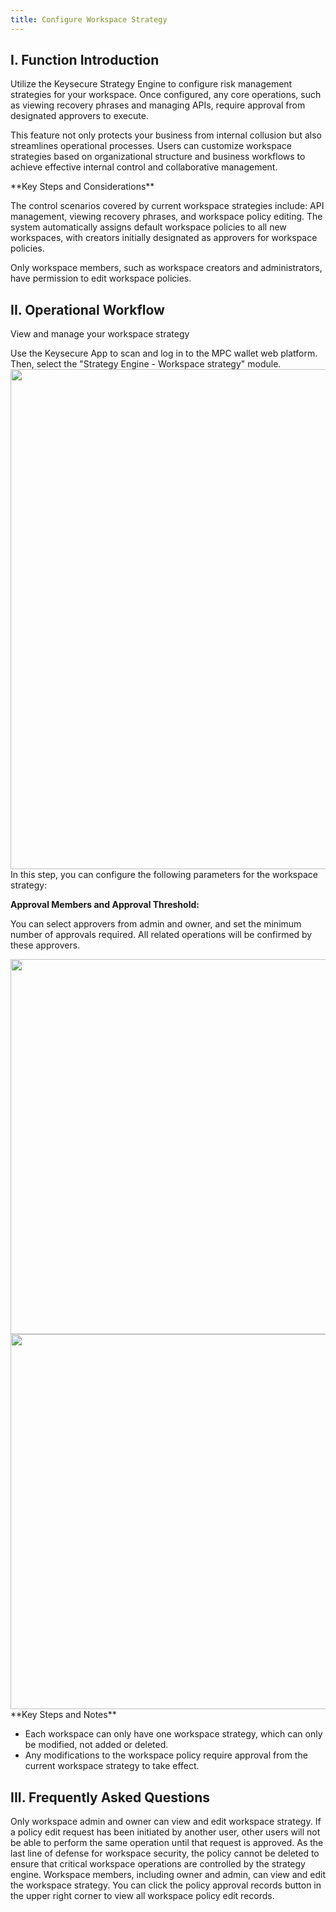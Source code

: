 ```yaml
---
title: Configure Workspace Strategy
---
```



##  I. Function Introduction

Utilize the Keysecure  Strategy Engine to configure risk management strategies for your workspace. Once configured, any core operations, such as viewing recovery phrases and managing APIs, require approval from designated approvers to execute.

This feature not only protects your business from internal collusion but also streamlines operational processes. Users can customize workspace strategies based on organizational structure and business workflows to achieve effective internal control and collaborative management.

<Warning>
**Key Steps and Considerations**

The control scenarios covered by current workspace strategies include: API management, viewing recovery phrases, and workspace policy editing. The system automatically assigns default workspace policies to all new workspaces, with creators initially designated as approvers for workspace policies.

Only workspace members, such as workspace creators and administrators, have permission to edit workspace policies.
</Warning>


## II. Operational Workflow
View and manage your workspace strategy


<Steps>
<Step title="Login and access the strategy engine.">
Use the Keysecure App to scan and log in to the MPC wallet web platform. Then, select the "Strategy Engine - Workspace strategy" module.

<div className="w-full flex items-center justify-center">
<img src="/images/user-guide/截屏2025-07-02 14.52.34.png" width="800"/>
</div>

</Step>

<Step title="Modify Strategy">
In this step, you can configure the following parameters for the workspace strategy:


**Approval Members and Approval Threshold:**

You can select approvers from admin and owner, and set the minimum number of approvals required. All related operations will be confirmed by these approvers.

<div className="w-full flex items-center justify-center">
    <CardGroup cols={2}>
        <img src="/images/user-guide/截屏2025-07-03 15.13.11.png" width="600"/>
      <img src="/images/user-guide/workspace_strategy3en.png" width="600"/>
        </CardGroup>
</div>


<Warning>
**Key Steps and Notes**

- Each workspace can only have one workspace strategy, which can only be modified, not added or deleted.
- Any modifications to the workspace policy require approval from the current workspace strategy to take effect.


</Warning>

</Step>

</Steps>



##  III. Frequently Asked Questions

<Accordion title="Why can't I edit the workspace strategy?">
Only workspace admin and owner can view and edit workspace strategy. If a policy edit request has been initiated by another user, other users will not be able to perform the same operation until that request is approved.
</Accordion>

<Accordion title="Why can't I delete the workspace strategy?">
As the last line of defense for workspace security, the policy cannot be deleted to ensure that critical workspace operations are controlled by the strategy engine.
</Accordion>

<Accordion title="How can I get management permissions for the workspace strategy?">
Workspace members, including owner and admin, can view and edit the workspace strategy.
</Accordion>

<Accordion title="How can I view the historical approval records of the workspace strategy?">
You can click the policy approval records button in the upper right corner to view all workspace policy edit records.
</Accordion>